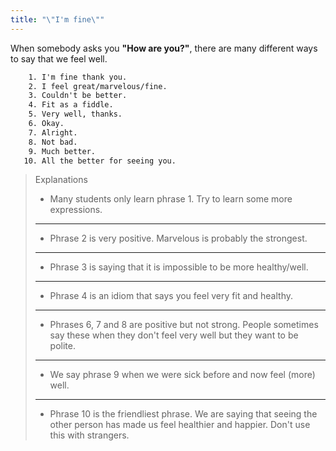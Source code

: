 ```yaml
---
title: "\"I'm fine\""
---
```


When somebody asks you **"How are you?"**, there are many different ways to say that we feel well.

```txt
    1. I'm fine thank you.
    2. I feel great/marvelous/fine.
    3. Couldn't be better.
    4. Fit as a fiddle.
    5. Very well, thanks.
    6. Okay.
    7. Alright.
    8. Not bad.
    9. Much better.
   10. All the better for seeing you.
```

> Explanations
>
> - Many students only learn phrase 1. Try to learn some more expressions.
>
> ---
>
> - Phrase 2 is very positive. Marvelous is probably the strongest.
>
> ---
>
> - Phrase 3 is saying that it is impossible to be more healthy/well.
>
> ---
>
> - Phrase 4 is an idiom that says you feel very fit and healthy.
>
> ---
>
> - Phrases 6, 7 and 8 are positive but not strong. People sometimes say these when they don't feel very well but they want to be polite.
>
> ---
>
> - We say phrase 9 when we were sick before and now feel (more) well.
>
> ---
>
> - Phrase 10 is the friendliest phrase. We are saying that seeing the other person has made us feel healthier and happier. Don't use this with strangers.
